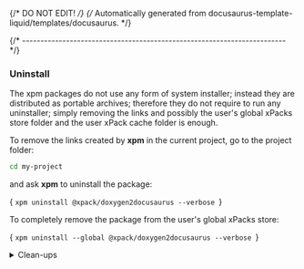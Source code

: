 {/* DO NOT EDIT! */}
{/* Automatically generated from docusaurus-template-liquid/templates/docusaurus. */}




{/* ------------------------------------------------------------------------ */}

### Uninstall

The xpm packages do not use any form of system installer; instead they
are distributed as
portable archives;
therefore they do not require to run any uninstaller; simply removing the
links and possibly the user's global xPacks store folder and
the user xPack cache folder is enough.

To remove the links created by
**xpm** in the current project,
go to the project folder:

```sh
cd my-project
```

and ask **xpm** to uninstall the package:

<CodeBlock language="sh"> {
`xpm uninstall @xpack/doxygen2docusaurus --verbose
`} </CodeBlock>

To completely remove the package from the user's global xPacks store:

<CodeBlock language="sh"> {
`xpm uninstall --global @xpack/doxygen2docusaurus --verbose
`} </CodeBlock>

<details>
<summary>Clean-ups</summary>

<CommonXpmCleanUps />

</details>
